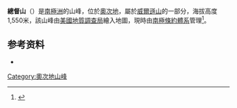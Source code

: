 {{coord|69|43|S|158|43|E|source:GNIS|display=title}}

'''總督山'''（{{lang-en|Governor Mountain}}）是[[南極洲|南極洲]]的山峰，位於[[奧次地|奧次地]]，屬於[[威爾遜山_(奧次地)|威爾遜山]]的一部分，海拔高度1,550米，該山峰由[[美國地質調查局|美國地質調查局]]繪入地圖，現時由[[南極條約體系|南極條約體系]]管理<ref name="gnis">{{cite gnis|type=antarid|id=5903|name=Governor Mountain|accessdate=2021-10-25}}</ref>。

== 参考资料 ==
* {{Usgs-gazetteer|id=5903}}
{{Reflist}}
{{OatesLand-geo-stub}}
{{DEFAULTSORT:Governor Mountain}}
[[Category:奧次地山峰|Category:奧次地山峰]]